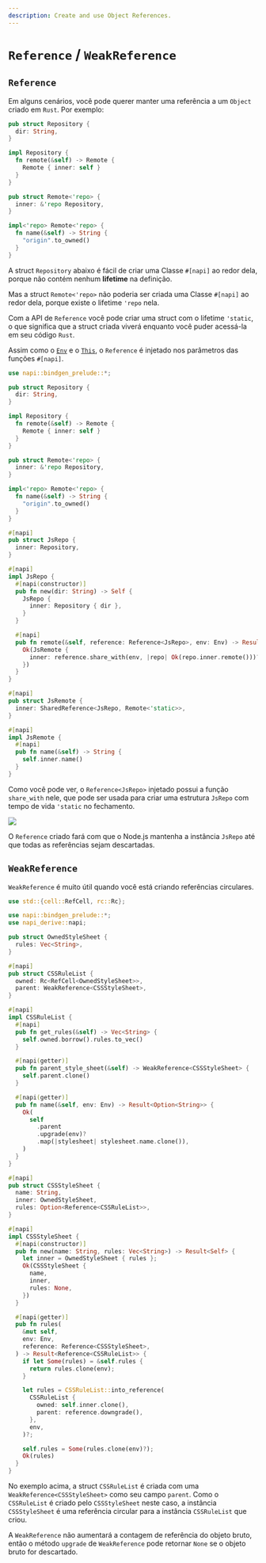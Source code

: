 ```yaml
---
description: Create and use Object References.
---
```


# `Reference` / `WeakReference`

## `Reference`

Em alguns cenários, você pode querer manter uma referência a um `Object` criado em `Rust`. Por exemplo:

```rust {11} filename="lib.rs"
pub struct Repository {
  dir: String,
}

impl Repository {
  fn remote(&self) -> Remote {
    Remote { inner: self }
  }
}

pub struct Remote<'repo> {
  inner: &'repo Repository,
}

impl<'repo> Remote<'repo> {
  fn name(&self) -> String {
    "origin".to_owned()
  }
}
```

A struct `Repository` abaixo é fácil de criar uma Classe `#[napi]` ao redor dela, porque não contém nenhum **lifetime** na definição.

Mas a struct `Remote<'repo>` não poderia ser criada uma Classe `#[napi]` ao redor dela, porque existe o lifetime `'repo` nela.

Com a API de `Reference` você pode criar uma struct com o lifetime `'static`, o que significa que a struct criada viverá enquanto você puder acessá-la em seu código `Rust`.

Assim como o [`Env`](./inject-env) e o [`This`](./inject-this), o `Reference` é injetado nos parâmetros das funções `#[napi]`.

```rust {37-42,45-48} filename="lib.rs"
use napi::bindgen_prelude::*;

pub struct Repository {
  dir: String,
}

impl Repository {
  fn remote(&self) -> Remote {
    Remote { inner: self }
  }
}

pub struct Remote<'repo> {
  inner: &'repo Repository,
}

impl<'repo> Remote<'repo> {
  fn name(&self) -> String {
    "origin".to_owned()
  }
}

#[napi]
pub struct JsRepo {
  inner: Repository,
}

#[napi]
impl JsRepo {
  #[napi(constructor)]
  pub fn new(dir: String) -> Self {
    JsRepo {
      inner: Repository { dir },
    }
  }

  #[napi]
  pub fn remote(&self, reference: Reference<JsRepo>, env: Env) -> Result<JsRemote> {
    Ok(JsRemote {
      inner: reference.share_with(env, |repo| Ok(repo.inner.remote()))?,
    })
  }
}

#[napi]
pub struct JsRemote {
  inner: SharedReference<JsRepo, Remote<'static>>,
}

#[napi]
impl JsRemote {
  #[napi]
  pub fn name(&self) -> String {
    self.inner.name()
  }
}
```

Como você pode ver, o `Reference<JsRepo>` injetado possui a função `share_with` nele, que pode ser usada para criar uma estrutura `JsRepo` com tempo de vida `'static` no fechamento.

![](/assets/reference.svg)

O `Reference` criado fará com que o Node.js mantenha a instância `JsRepo` até que todas as referências sejam descartadas.

## `WeakReference`

`WeakReference` é muito útil quando você está criando referências circulares.

```rust {13,24,71} filename="lib.rs"
use std::{cell::RefCell, rc::Rc};

use napi::bindgen_prelude::*;
use napi_derive::napi;

pub struct OwnedStyleSheet {
  rules: Vec<String>,
}

#[napi]
pub struct CSSRuleList {
  owned: Rc<RefCell<OwnedStyleSheet>>,
  parent: WeakReference<CSSStyleSheet>,
}

#[napi]
impl CSSRuleList {
  #[napi]
  pub fn get_rules(&self) -> Vec<String> {
    self.owned.borrow().rules.to_vec()
  }

  #[napi(getter)]
  pub fn parent_style_sheet(&self) -> WeakReference<CSSStyleSheet> {
    self.parent.clone()
  }

  #[napi(getter)]
  pub fn name(&self, env: Env) -> Result<Option<String>> {
    Ok(
      self
        .parent
        .upgrade(env)?
        .map(|stylesheet| stylesheet.name.clone()),
    )
  }
}

#[napi]
pub struct CSSStyleSheet {
  name: String,
  inner: OwnedStyleSheet,
  rules: Option<Reference<CSSRuleList>>,
}

#[napi]
impl CSSStyleSheet {
  #[napi(constructor)]
  pub fn new(name: String, rules: Vec<String>) -> Result<Self> {
    let inner = OwnedStyleSheet { rules };
    Ok(CSSStyleSheet {
      name,
      inner,
      rules: None,
    })
  }

  #[napi(getter)]
  pub fn rules(
    &mut self,
    env: Env,
    reference: Reference<CSSStyleSheet>,
  ) -> Result<Reference<CSSRuleList>> {
    if let Some(rules) = &self.rules {
      return rules.clone(env);
    }

    let rules = CSSRuleList::into_reference(
      CSSRuleList {
        owned: self.inner.clone(),
        parent: reference.downgrade(),
      },
      env,
    )?;

    self.rules = Some(rules.clone(env)?);
    Ok(rules)
  }
}
```

No exemplo acima, a struct `CSSRuleList` é criada com uma `WeakReference<CSSStyleSheet>` como seu campo `parent`.
Como o `CSSRuleList` é criado pelo `CSSStyleSheet` neste caso, a instância `CSSStyleSheet` é uma referência circular para a instância `CSSRuleList` que criou.

A `WeakReference` não aumentará a contagem de referência do objeto bruto, então o método `upgrade` de `WeakReference` pode retornar `None` se o objeto bruto for descartado.
